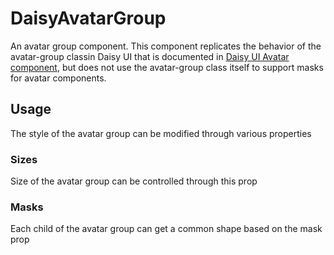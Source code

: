 
# DaisyAvatarGroup

<Meta of={PrimaryStory} />

An avatar group component. This component replicates the behavior of the avatar-group classin Daisy UI
that is documented in [Daisy UI Avatar component](https://daisyui.com/components/avatar/), but does not use the
avatar-group class itself to support masks for avatar components.

<div className="p-8 border-1 rounded border-gray-200 shadow-sm shadow-gray-200 dark:shadow-none dark:border-gray-800 dark:bg-slate-900">
    <Story of={PrimaryStory.Playground} />
</div>
<Source of={PrimaryStory.Playground} />

<Controls />

## Usage

The style of the avatar group can be modified through various properties

### Sizes

Size of the avatar group can be controlled through this prop

<div className="p-8 border-1 rounded border-gray-200 shadow-sm shadow-gray-200 dark:shadow-none dark:border-gray-800 dark:bg-slate-900">
    <Story of={VariationsStories.Sizes} />
</div>

### Masks

Each child of the avatar group can get a common shape based on the mask prop

<div className="p-8 border-1 rounded border-gray-200 shadow-sm shadow-gray-200 dark:shadow-none dark:border-gray-800 dark:bg-slate-900">
    <Story of={VariationsStories.Masks} />
</div>
